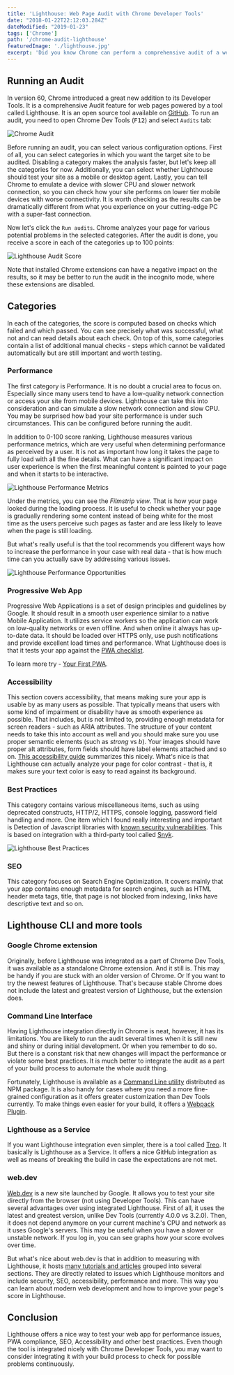 ```yaml
---
title: 'Lighthouse: Web Page Audit with Chrome Developer Tools'
date: "2018-01-22T22:12:03.284Z"
dateModified: "2019-01-23"
tags: ['Chrome']
path: '/chrome-audit-lighthouse'
featuredImage: './lighthouse.jpg'
excerpt: 'Did you know Chrome can perform a comprehensive audit of a web page and analyze many different categories such as Performance, SEO, Best Practices, Accessibility, Progressive Web Application compliance and more?'
---
```


<PostHeader frontmatter={props.data.mdx.frontmatter} />

## Running an Audit

In version 60, Chrome introduced a great new addition to its Developer Tools. It is a comprehensive Audit feature for web pages powered by a tool called Lighthouse. It is an open source tool available on [GitHub](https://github.com/GoogleChrome/lighthouse). To run an audit, you need to open Chrome Dev Tools (<kbd>F12</kbd>) and select `Audits` tab:

![Chrome Audit](./chrome-audit.png)

Before running an audit, you can select various configuration options. First of all, you can select categories in which you want the target site to be audited. Disabling a category makes the analysis faster, but let's keep all the categories for now. Additionally, you can select whether Lighthouse should test your site as a mobile or desktop agent. Lastly, you can tell Chrome to emulate a device with slower CPU and slower network connection, so you can check how your site performs on lower tier mobile devices with worse connectivity. It is worth checking as the results can be dramatically different from what you experience on your cutting-edge PC with a super-fast connection.

Now let's click the `Run audits`. Chrome analyzes your page for various potential problems in the selected categories. After the audit is done, you receive a score in each of the categories up to 100 points:

![Lighthouse Audit Score](./lighthouse-audit-score.png)

Note that installed Chrome extensions can have a negative impact on the results, so it may be better to run the audit in the incognito mode, where these extensions are disabled.

## Categories

In each of the categories, the score is computed based on checks which failed and which passed. You can see precisely what was successful, what not and can read details about each check. On top of this, some categories contain a list of additional manual checks - steps which cannot be validated automatically but are still important and worth testing.

### Performance

The first category is Performance. It is no doubt a crucial area to focus on. Especially since many users tend to have a low-quality network connection or access your site from mobile devices. Lighthouse can take this into consideration and can simulate a slow network connection and slow CPU. You may be surprised how bad your site performance is under such circumstances. This can be configured before running the audit.

In addition to 0-100 score ranking, Lighthouse measures various performance metrics, which are very useful when determining performance as perceived by a user. It is not as important how long it takes the page to fully load with all the fine details. What can have a significant impact on user experience is when the first meaningful content is painted to your page and when it starts to be interactive.

![Lighthouse Performance Metrics](./chrome-audit-performance-metrics.png)

Under the metrics, you can see the *Filmstrip view*. That is how your page looked during the loading process. It is useful to check whether your page is gradually rendering some content instead of being white for the most time as the users perceive such pages as faster and are less likely to leave when the page is still loading.

But what's really useful is that the tool recommends you different ways how to increase the performance in your case with real data - that is how much time can you actually save by addressing various issues.

![Lighthouse Performance Opportunities](./chrome-audit-performance-opportunities.png)

### Progressive Web App

Progressive Web Applications is a set of design principles and guidelines by Google. It should result in a smooth user experience similar to a native Mobile Application. It utilizes service workers so the application can work on low-quality networks or even offline. And when online it always has up-to-date data. It should be loaded over HTTPS only, use push notifications and provide excellent load times and performance. What Lighthouse does is that it tests your app against the [PWA checklist](https://developers.google.com/web/progressive-web-apps/checklist).

To learn more try - [Your First PWA](https://developers.google.com/web/fundamentals/codelabs/your-first-pwapp/).

### Accessibility

This section covers accessibility, that means making sure your app is usable by as many users as possible. That typically means that users with some kind of impairment or disability have as smooth experience as possible. That includes, but is not limited to, providing enough metadata for screen readers - such as ARIA attributes. The structure of your content needs to take this into account as well and you should make sure you use proper semantic elements (such as *strong* vs *b*). Your images should have proper alt attributes, form fields should have label elements attached and so on. [This accessibility guide](https://developers.google.com/web/fundamentals/accessibility/) summarizes this nicely. What's nice is that Lighthouse can actually analyze your page for color contrast - that is, it makes sure your text color is easy to read against its background.

### Best Practices

This category contains various miscellaneous items, such as using deprecated constructs, HTTP/2, HTTPS, console logging, password field handling and more. One item which I found really interesting and important is Detection of Javascript libraries with [known security vulnerabilities](https://www.vojtechruzicka.com/detecting-dependencies-known-vulnerabilities/). This is based on integration with a third-party tool called [Snyk](https://www.vojtechruzicka.com/snyk-detecting-dependencies-with-known-vulnerabilities/).

![Lighthouse Best Practices](./chrome-audit-best-practices.png)

### SEO

This category focuses on Search Engine Optimization. It covers mainly that your app contains enough metadata for search engines, such as HTML header meta tags, title, that page is not blocked from indexing, links have descriptive text and so on.

## Lighthouse CLI and more tools

### Google Chrome extension

Originally, before Lighthouse was integrated as a part of Chrome Dev Tools, it was available as a standalone Chrome extension. And it still is. This may be handy if you are stuck with an older version of Chrome. Or If you want to try the newest features of Lighthouse. That's because stable Chrome does not include the latest and greatest version of Lighthouse, but the extension does.

### Command Line Interface

Having Lighthouse integration directly in Chrome is neat, however, it has its limitations. You are likely to run the audit several times when it is still new and shiny or during initial development. Or when you remember to do so. But there is a constant risk that new changes will impact the performance or violate some best practices. It is much better to integrate the audit as a part of your build process to automate the whole audit thing.

Fortunately, Lighthouse is available as a [Command Line utility](https://github.com/GoogleChrome/lighthouse#using-the-node-cli) distributed as NPM package. It is also handy for cases where you need a more fine-grained configuration as it offers greater customization than Dev Tools currently. To make things even easier for your build, it offers a [Webpack Plugin](https://github.com/addyosmani/webpack-lighthouse-plugin).

### Lighthouse as a Service

If you want Lighthouse integration even simpler, there is a tool called [Treo](https://medium.com/@alekseykulikov/treo-lighthouse-as-a-service-55cb9b72e8c3). It basically is Lighthouse as a Service. It offers a nice GitHub integration as well as means of breaking the build in case the expectations are not met.

### web.dev
[Web.dev](https://web.dev) is a new site launched by Google. It allows you to test your site directly from the browser (not using Developer Tools). This can have several advantages over using integrated Lighthouse. First of all, it uses the latest and greatest version, unlike Dev Tools (currently 4.0.0 vs 3.2.0). Then, it does not depend anymore on your current machine's CPU and network as it uses Google's servers. This may be useful when you have a slower or unstable network. If you log in, you can see graphs how your score evolves over time.

But what's nice about web.dev is that in addition to measuring with Lighthouse, it hosts [many tutorials and articles](https://web.dev/learn) grouped into several sections. They are directly related to issues which Lighthouse monitors and include security, SEO, accessibility, performance and more. This way you can learn about modern web development and how to improve your page's score in Lighthouse.

## Conclusion

Lighthouse offers a nice way to test your web app for performance issues, PWA compliance, SEO, Accessibility and other best practices. Even though the tool is integrated nicely with Chrome Developer Tools, you may want to consider integrating it with your build process to check for possible problems continuously.
